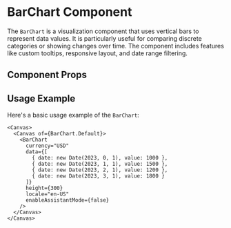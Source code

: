 

<Meta of={BarChart} />

# BarChart Component

The `BarChart` is a visualization component that uses vertical bars to represent data values. It is particularly useful for comparing discrete categories or showing changes over time. The component includes features like custom tooltips, responsive layout, and date range filtering.

## Component Props

<Canvas of={BarChart.Default} />

<Controls />

## Usage Example

Here's a basic usage example of the `BarChart`:

```tsx
<Canvas>
  <Canvas of={BarChart.Default}>
    <BarChart 
      currency="USD"
      data={[
        { date: new Date(2023, 0, 1), value: 1000 },
        { date: new Date(2023, 1, 1), value: 1500 },
        { date: new Date(2023, 2, 1), value: 1200 },
        { date: new Date(2023, 3, 1), value: 1800 }
      ]}
      height={300}
      locale="en-US"
      enableAssistantMode={false}
    />
  </Canvas>
</Canvas>
``` 
